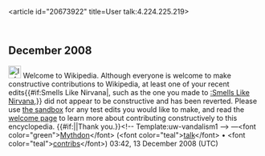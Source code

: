 <article id="20673922" title=User talk:4.224.225.219>
	<talkpage id="20673922" title="User talk:4.224.225.219">
== December 2008 ==
[[Image:Information.svg|25px]]  Welcome to Wikipedia. Although everyone is welcome to make constructive contributions to Wikipedia, at least one of your recent edits{{#if:Smells Like Nirvana|, such as the one you made to [[:Smells Like Nirvana]],}} did not appear to be constructive and has been reverted. Please use [[Wikipedia:Sandbox|the sandbox]] for any test edits you would like to make, and read the [[Wikipedia:Welcoming committee/Welcome to Wikipedia|welcome page]] to learn more about contributing constructively to this encyclopedia. {{#if:|{{{2}}}|Thank you.}}&lt;!-- Template:uw-vandalism1 --&gt; —&lt;font color=&quot;green&quot;&gt;[[User:Mythdon|Mythdon]]&lt;/font&gt; (&lt;font color=&quot;teal&quot;&gt;[[User talk:Mythdon|talk]]&lt;/font&gt; • &lt;font color=&quot;teal&quot;&gt;[[Special:Contributions/Mythdon|contribs]]&lt;/font&gt;) 03:42, 13 December 2008 (UTC)
	</talkpage>
</article>